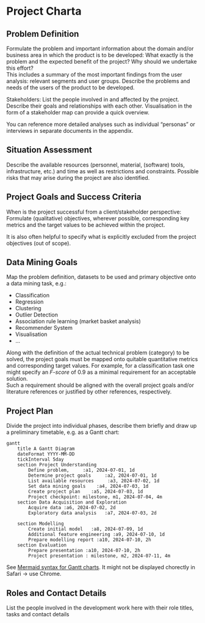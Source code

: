 # Project Charta
## Problem Definition
Formulate the problem and important information about the domain and/or business area in which the product is to be developed: What exactly is the problem and the expected benefit of the project? Why should we undertake this effort?   
This includes a summary of the most important findings from the user analysis: relevant segments and user groups. Describe the problems and needs of the users of the product to be developed. 

Stakeholders: List the people involved in and affected by the project. Describe their goals and relationships with each other. Visualisation in the form of a stakeholder map can provide a quick overview.

You can reference more detailed analyses such as individual "personas" or interviews in separate documents in the appendix.

## Situation Assessment
Describe the available resources (personnel, material, (software) tools, infrastructure, etc.) and time as well as restrictions and constraints. Possible risks that may arise during the project are also identified.

## Project Goals and Success Criteria
When is the project successful from a client/stakeholder perspective: Formulate (qualitative) objectives, wherever possible, corresponding key metrics and the target values to be achieved within the project.

It is also often helpful to specify what is explicitly excluded from the project objectives (out of scope).

## Data Mining Goals
Map the problem definition, datasets to be used and primary objective onto a data mining task, e.g.:

* Classification
* Regression
* Clustering
* Outlier Detection
* Association rule learning (market basket analysis)
* Recommender System
* Visualisation
* ...

Along with the definition of the actual technical problem (category) to be solved, 
the project goals must be mapped onto quitable quantitative metrics and corresponding target values. For example, for a classification task one might specify an *F-score* of 0.9 as a minimal requirement for an acceptable solution.  
Such a requirement should be aligned with the overall project goals and/or literature references or justified by other references, respectively.


## Project Plan
Divide the project into individual phases, describe them briefly and draw up a preliminary timetable, e.g. as a Gantt chart:

```mermaid
gantt
    title A Gantt Diagram
    dateFormat YYYY-MM-DD
    tickInterval 5day
    section Project Understanding
        Define problem,     :a1, 2024-07-01, 1d
        Determine project goals     :a2, 2024-07-01, 1d
        List available resources     :a3, 2024-07-02, 1d
        Set data mining goals    :a4, 2024-07-03, 1d
        Create project plan    :a5, 2024-07-03, 1d
        Project checkpoint: milestone, m1, 2024-07-04, 4m
    section Data Acquisition and Exploration
        Acquire data :a6, 2024-07-02, 2d
        Exploratory data analysis   :a7, 2024-07-03, 2d
        
    section Modelling
        Create initial model   :a8, 2024-07-09, 1d
        Additional feature engineering :a9, 2024-07-10, 1d
        Prepare modelling report :a10, 2024-07-10, 2h
    section Evaluation
        Prepare presentation :a10, 2024-07-10, 2h
        Project presentation : milestone, m2, 2024-07-11, 4m
```

See [Mermaid syntax for Gantt charts](https://mermaid.js.org/syntax/gantt.html). It might not be displayed chorectly in Safari &#8594; use Chrome.

## Roles and Contact Details
List the people involved in the development work here with their role titles, tasks and contact details